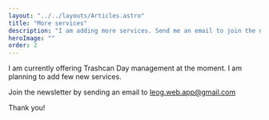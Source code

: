 ```yaml
---
layout: "../../layouts/Articles.astro"
title: "More services"
description: "I am adding more services. Send me an email to join the newsletter"
heroImage: ""
order: 2
---
```



I am currently offering Trashcan Day management at the moment. I am planning to add few new services.

Join the newsletter by sending an email to <a href="mailto:leog.web.app@gmail.com?subject=Services Inquiry!&amp;body=I'd like to know more about future services you will be offering!">leog.web.app@gmail.com</a>

Thank you!
